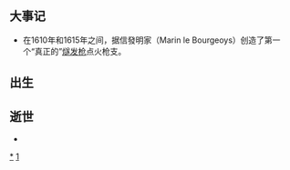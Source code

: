 {{Unreferenced|time=2018-09-19T10:48:52+00:00}}
{{DecadeTOC|1610}}

== 大事记 ==
*在1610年和1615年之间，据信發明家{{le|馬哈·雷·布吉艾斯|Marin le Bourgeoys}}（Marin le Bourgeoys）创造了第一个“真正的”[[燧发枪|燧发枪]]点火枪支。

== 出生 ==

== 逝世 ==
*

{{世紀|17}}

[[Category:1610年代|*]]
[[Category:17世纪各年代|1]]